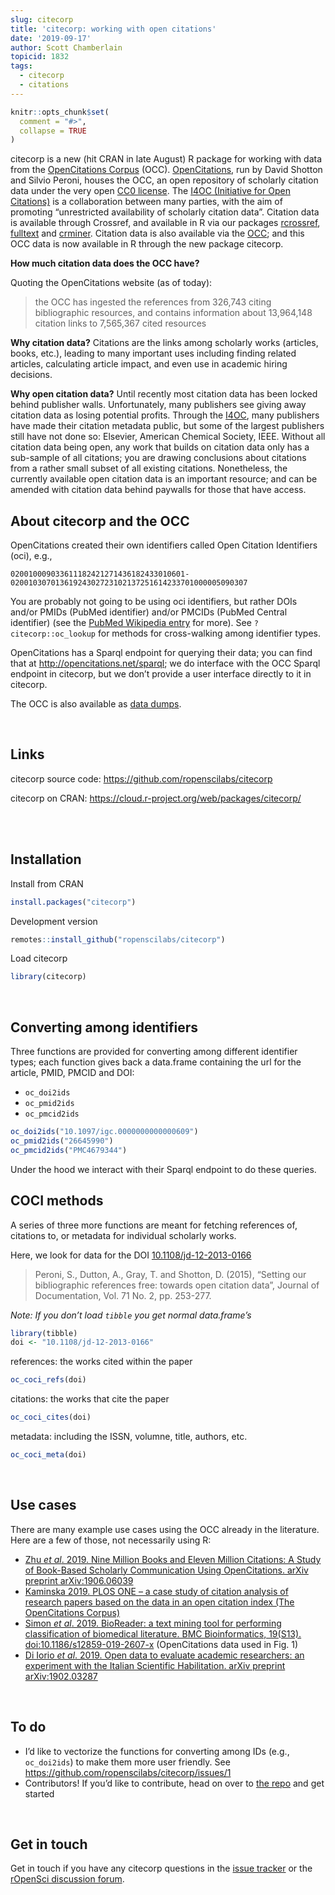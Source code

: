 ```yaml
---
slug: citecorp
title: 'citecorp: working with open citations'
date: '2019-09-17'
author: Scott Chamberlain
topicid: 1832
tags:
  - citecorp
  - citations
---
```


```r
knitr::opts_chunk$set(
  comment = "#>",
  collapse = TRUE
)
```

citecorp is a new (hit CRAN in late August) R package for working with data from the
[OpenCitations Corpus][corpus] (OCC).
[OpenCitations](http://opencitations.net/), run by David Shotton and Silvio Peroni,
houses the OCC, an open repository of scholarly citation data
under the very open [CC0 license][CC0]. The [I4OC (Initiative for Open Citations)][i4oc]
is a collaboration between many parties, with the aim of promoting "unrestricted
availability of scholarly citation data". Citation data is available through Crossref,
and available in R via our packages [rcrossref][], [fulltext][] and [crminer][].
Citation data is also available via the [OCC][corpus]; and this OCC data is now
available in R through the new package citecorp.

__How much citation data does the OCC have?__

Quoting the OpenCitations website (as of today): 

> the OCC has ingested the references from 326,743 citing bibliographic
> resources, and contains information about 13,964,148 citation links to 7,565,367
> cited resources

__Why citation data?__ Citations are the links among scholarly works (articles, books,
etc.), leading to many important uses including finding related articles, calculating
article impact, and even use in academic hiring decisions.

__Why open citation data?__ Until recently most citation data has been locked behind
publisher walls. Unfortunately, many publishers see giving away citation data as
losing potential profits. Through the [I4OC][i4oc], many publishers have made 
their citation metadata public, but some of the largest publishers still have not
done so: Elsevier, American Chemical Society, IEEE. Without all citation data being
open, any work that builds on citation data only has a sub-sample of all citations;
you are drawing conclusions about citations from a rather small subset of all
existing citations. Nonetheless, the currently available open citation data is
an important resource; and can be amended with citation data behind paywalls
for those that have access.

## About citecorp and the OCC

OpenCitations created their own identifiers called Open Citation Identifiers (oci), e.g., 

```
020010009033611182421271436182433010601-02001030701361924302723102137251614233701000005090307
```

You are probably not going to be using oci identifiers, but rather DOIs and/or PMIDs 
(PubMed identifier) and/or PMCIDs (PubMed Central identifier) (see the [PubMed Wikipedia entry][pm]
for more). See `?citecorp::oc_lookup` for methods for cross-walking among identifier types.

OpenCitations has a Sparql endpoint for querying their data; you can find that
at <http://opencitations.net/sparql>; we do interface with the OCC Sparql endpoint 
in citecorp, but we don't provide a user interface directly to it in citecorp.

The OCC is also available as [data dumps](https://opencitations.net/download).

<br>

## Links

citecorp source code: <https://github.com/ropenscilabs/citecorp>

citecorp on CRAN: <https://cloud.r-project.org/web/packages/citecorp/>

<br><br>

## Installation

Install from CRAN

```r
install.packages("citecorp")
```

Development version

```r
remotes::install_github("ropenscilabs/citecorp")
```

Load citecorp

```r
library(citecorp)
```

<br>

## Converting among identifiers

Three functions are provided for converting among different identifier types;
each function gives back a data.frame containing the url for the article, PMID,
PMCID and DOI:

* `oc_doi2ids`
* `oc_pmid2ids`
* `oc_pmcid2ids`

```r
oc_doi2ids("10.1097/igc.0000000000000609")
oc_pmid2ids("26645990")
oc_pmcid2ids("PMC4679344")
```

Under the hood we interact with their Sparql endpoint to do these queries.

## COCI methods

A series of three more functions are meant for fetching references of,
citations to, or metadata for individual scholarly works.

Here, we look for data for the DOI [10.1108/jd-12-2013-0166][paper]

> Peroni, S., Dutton, A., Gray, T. and Shotton, D. (2015), "Setting our 
> bibliographic references free: towards open citation data", Journal of
> Documentation, Vol. 71 No. 2, pp. 253-277.

_Note: If you don't load `tibble` you get normal data.frame's_

```r
library(tibble)
doi <- "10.1108/jd-12-2013-0166"
```

references: the works cited within the paper

```r
oc_coci_refs(doi)
```
citations: the works that cite the paper

```r
oc_coci_cites(doi)
```

metadata: including the ISSN, volumne, title, authors, etc.

```r
oc_coci_meta(doi)
```

<br>

## Use cases

There are many example use cases using the OCC already in the literature. Here 
are a few of those, not necessarily using R:

* [Zhu _et al_. 2019. Nine Million Books and Eleven Million Citations: A Study of Book-Based Scholarly Communication Using OpenCitations. arXiv preprint arXiv:1906.06039](https://arxiv.org/abs/1906.06039)
* [Kaminska 2019. PLOS ONE – a case study of citation analysis of research papers based on the data in an open citation index (The OpenCitations Corpus)][kaminska]
* [Simon _et al_. 2019. BioReader: a text mining tool for performing classification of biomedical literature. BMC Bioinformatics, 19(S13). doi:10.1186/s12859-019-2607-x](https://doi.org/10.1186/s12859-019-2607-x) (OpenCitations data used in Fig. 1)
* [Di Iorio _et al_. 2019. Open data to evaluate academic researchers: an experiment with the Italian Scientific Habilitation. arXiv preprint arXiv:1902.03287](https://arxiv.org/abs/1902.03287)

<br>

## To do

- I'd like to vectorize the functions for converting among IDs (e.g., `oc_doi2ids`)
to make them more user friendly. See <https://github.com/ropenscilabs/citecorp/issues/1>
- Contributors! If you'd like to contribute, head on over to [the repo][citecorp] and
get started

<br>

## Get in touch

Get in touch if you have any citecorp questions in the 
[issue tracker](https://github.com/ropenscilabs/citecorp/issues) or the 
[rOpenSci discussion forum](https://discuss.ropensci.org/).



[citecorp]: https://github.com/ropenscilabs/citecorp
[corpus]: http://opencitations.net/corpus
[CC0]: https://creativecommons.org/publicdomain/zero/1.0/
[i4oc]: https://i4oc.org/
[paper]: https://doi.org/10.1108/jd-12-2013-0166
[kaminska]: https://www.researchgate.net/profile/Anna_Kaminska14/publication/320595746_PLOS_ONE_-_a_case_study_of_citation_analysis_of_research_papers_based_on_the_data_in_an_open_citation_index_The_OpenCitations_Corpus/links/5a6491240f7e9b6b8fd9a0e1/PLOS-ONE-a-case-study-of-citation-analysis-of-research-papers-based-on-the-data-in-an-open-citation-index-The-OpenCitations-Corpus.pdf
[rcrossref]: https://github.com/ropensci/rcrossref
[fulltext]: https://github.com/ropensci/fulltext
[crminer]: https://github.com/ropensci/crminer
[pm]: https://en.wikipedia.org/wiki/PubMed
